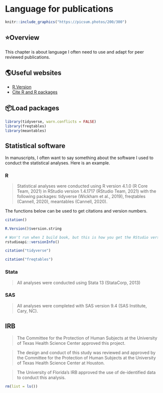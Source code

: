 # Language for publications

<!--
Hidden comments placeholder
-->

```r
knitr::include_graphics("https://picsum.photos/200/300")
```

## ⭐️Overview

This chapter is about language I often need to use and adapt for peer reviewed publications.


## 🌎Useful websites

* [R.Version](https://stat.ethz.ch/R-manual/R-devel/library/base/html/Version.html)   
* [Cite R and R packages](https://www.blopig.com/blog/2013/07/citing-r-packages-in-your-thesispaperassignments/#:~:text=citation()%20To%20cite%20R,R%2Dproject.org%2F.)   


## 📦Load packages

```r
library(tidyverse, warn.conflicts = FALSE)
library(freqtables)
library(meantables)
```


## Statistical software

In manuscripts, I often want to say something about the software I used to conduct the statistical analyses. Here is an example.

### R

> Statistical analyses were conducted using R version 4.1.0 (R Core Team, 2021) in RStudio version 1.4.1717 (RStudio Team, 2021) with the following packages: tidyverse (Wickham et al., 2019), freqtables (Cannell, 2020), meantables (Cannell, 2020).

The functions below can be used to get citations and version numbers.

```r
citation()
```

```r
R.Version()$version.string
```

```r
# Won't run when I build book, but this is how you get the RStudio version number
rstudioapi::versionInfo()
```


```r
citation("tidyverse")
```

```r
citation("freqtables")
```

### Stata

> All analyses were conducted using Stata 13 (StataCorp, 2013)

### SAS 

> All analyses were completed with SAS version 9.4 (SAS Institute, Cary, NC). 

## IRB

> The Committee for the Protection of Human Subjects at the University of Texas Health Science Center approved this project.

> The design and conduct of this study was reviewed and approved by the Committee for the Protection of Human Subjects at the University of Texas Health Science Center at Houston.

> The University of Florida’s IRB approved the use of de-identified data to conduct this analysis.

<!--
Clean up and add session info
-->

```r
rm(list = ls())
```


